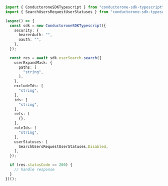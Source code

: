 ```typescript C1ApiUserV1UserSearchSearch.ts
import { ConductoroneSDKTypescript } from "conductorone-sdk-typescript";
import { SearchUsersRequestUserStatuses } from "conductorone-sdk-typescript/dist/sdk/models/shared";

(async() => {
  const sdk = new ConductoroneSDKTypescript({
    security: {
      bearerAuth: "",
      oauth: "",
    },
  });

  const res = await sdk.userSearch.search({
    userExpandMask: {
      paths: [
        "string",
      ],
    },
    excludeIds: [
      "string",
    ],
    ids: [
      "string",
    ],
    refs: [
      {},
    ],
    roleIds: [
      "string",
    ],
    userStatuses: [
      SearchUsersRequestUserStatuses.Disabled,
    ],
  });

  if (res.statusCode == 200) {
    // handle response
  }
})();
```

